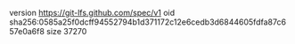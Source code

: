 version https://git-lfs.github.com/spec/v1
oid sha256:0585a25f0dcff94552794b1d371172c12e6cedb3d6844605fdfa87c657e0a6f8
size 37270
